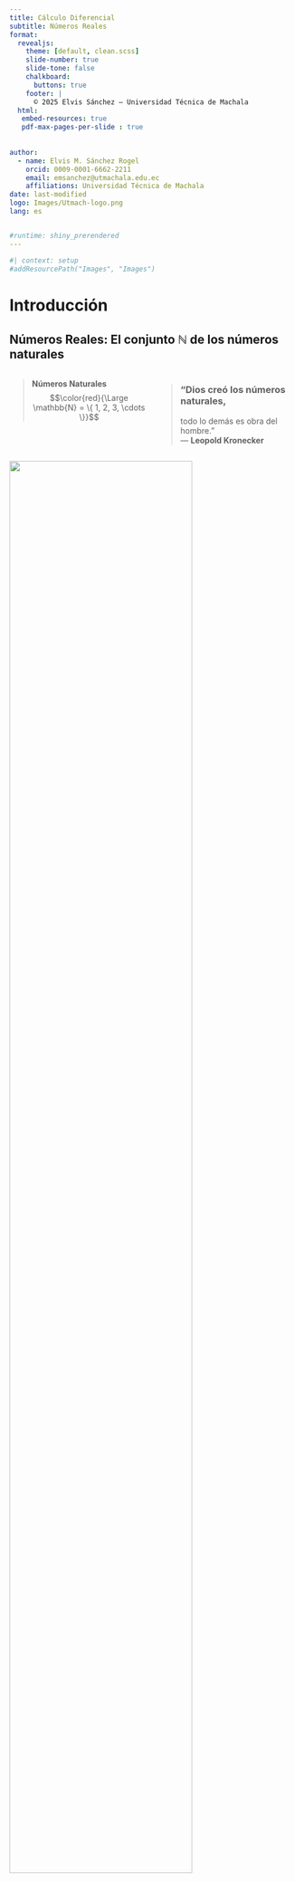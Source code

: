 ```yaml
---
title: Cálculo Diferencial
subtitle: Números Reales 
format:
  revealjs: 
    theme: [default, clean.scss]
    slide-number: true
    slide-tone: false
    chalkboard: 
      buttons: true
    footer: | 
      © 2025 Elvis Sánchez – Universidad Técnica de Machala
  html:
   embed-resources: true
   pdf-max-pages-per-slide : true
 
   
author:
  - name: Elvis M. Sánchez Rogel
    orcid: 0009-0001-6662-2211
    email: emsanchez@utmachala.edu.ec
    affiliations: Universidad Técnica de Machala
date: last-modified
logo: Images/Utmach-logo.png
lang: es


#runtime: shiny_prerendered
---
```


```r
#| context: setup
#addResourcePath("Images", "Images")
```

# Introducción {.my-slide} 

## [Números Reales: El conjunto $\mathbb{N}$ de los números naturales]{.bg style="--col: #ffff00"} {.scrollable} 

::: columns

::: {.column width="50%"}
::: {.fragment fragment-index="1"}
> **Números Naturales**  
> $$\color{red}{\Large \mathbb{N} = \{ 1, 2, 3, \cdots \}}$$  
:::
:::

::: {.column width="50%"}
::: {.fragment fragment-index="2"}
> ### “Dios creó los números naturales,  
> todo lo demás es obra del hombre.”  
> — **Leopold Kronecker**
:::
:::

:::

::: {.fragment fragment-index="3"}
::: center
![](Images/recta-0.jpg){width="80%"}
:::
:::

::: {.fragment fragment-index="4"}

Dado $a, b \in \mathbb{N}$, no siempre existe un número natural $x$ tal que: 
$$\color{red}{a + x = b}$$.
**$\color{blue}{\textbf{El Problema?}}$**  
$$5 + x = 2 \quad \Longrightarrow \quad x = -3 \notin \mathbb{N}$$ 
Pues requerimos de "**números negativos**", esta necesidad obligó requiere de un nuevo conjunto de números al cual llamaremos enteros $$\color{red}{\mathbb{Z}}=\{\cdots,-3,-2,-1,0,1,2,3,\cdots\}$$
:::

## [Números Reales: El conjunto $\mathbb{N}$ de los números naturales]{.bg style="--col: #ffff00"} {.scrollable}





### ¿[**Qué significa**]{.alert} "$a, b \in \mathbb{N}$"?


::: fragment
- Queremos hablar de [**números naturales**]{.alert}: positivos.
- Al escribir **$a, b \in \mathbb{N}$**, estamos diciendo:
:::

::: fragment
  > [“Tomemos **dos números naturales** cualesquiera: uno lo llamamos $a$, y otro $b$”]{.bg style="--col:#fdf6e3"}
:::

::: fragment
Esto nos permite **hablar en general**, sin decir exactamente qué números son.  
Es como decir:

  > [“Imagina dos números enteros… no importa cuáles, pero piensa que existen.”]{.bg style="--col:#fdf6e3"}
:::

::: fragment

Ahora bien, **no siempre se puede encontrar otro natural $x$** que cumpla:

$$a + x = b$$

Por ejemplo, si $a = 2$ y $b = 5$…

→ ¿Existe un número entero $x$ tal que $x = -3$?

❌ **No**, porque $x = -3$ ***No es un número natural*

:::

## [Números Reales: El conjunto $\color{red}{\mathbb{Z}}$ de los números enteros]{.bg style="--col:#ffff00"} {.scrollable}



$$\color{red}{\mathbb{Z}}=\{\cdots,-3,-2,-1,0,1,2,3,\cdots\}$$
![](Images/recta-1.jpg)


**$\color{blue}{\textbf{El problema de Números Enteros}}:$**  
 Dado $a, b \in \mathbb{Z}$, no siempre existe un número entero $x$ tal que  
$$\color{red}{a \cdot x = b}$$

$$5 \cdot x = 2 \quad \Longrightarrow \quad x = \frac{2}{5} \notin \mathbb{Z}$$

El conjunto $\color{red}{\large \mathbb{Q}}$ de los números **racionales** está formado por aquellos que pueden expresarse como un $\color{blue}{\textbf{cociente entre un número entero y un número natural}}$.

Son [**racionales los números que tienen un número finito de cifras decimales**]{.alert} , y también los $\color{blue}{\textbf{números periódicos}}$

## [Números Reales: El conjunto $\color{red}{\mathbb{Z}}$ de los números enteros]{.bg style="--col: #ffff00"} {.scrollable}

::: {.fragment }

::: {.bg style="background-color:#fdf6e3; padding:0.25em; border-left:6px solid #228B22;"}
Por parecidos que sea dos [**racionales**]{.alert} [**entre ellos**]{.alert}, hay una [**infinidad de racionales**]{.alert}
:::

:::


::: {.fragment }
![](Images/recta-0.jpg){with="20%"}
![](Images/recta-1.jpg)

:::

::: {.fragment}

Si $a=1.41$ y $b=1.42$

$$a<1.41\color{red}{37823445637867951846636}<b$$
Lo que significa que los racionales están muy [**comprimidos (pegaditos)**]{.alert}, tan juntitos que parece que contituyen un [**todo continuo**]{.alert} y que llenan por completo la recta soporte, podía parecer que la visualizacion de $\color{red}{\mathbb{Q}}$ es la propia recta soporte.

![](Images/recta-3.jpg)

:::


## [La recta real ampliada $\mathfrak{R}$]{.bg style="--col:#ffff00"} {.scrollable}

::: {.fragment fragment-index="2"}

::: {.bg style="background-color:#fdf6e3;padding:0.25em; border-left:6px solid #228B22;"}
Llamamos recta real ampliada al conjunto que resulta al añadir a $\mathfrak{R}$ los simbolos $+\infty$ y $-\infty$.
:::

:::

::: {.fragment fragment-index="1"}

![](Images/recta-4.png)

:::

## [La recta real ampliada $\mathfrak{R}$]{.bg style="--col:#ffff00"} {.scrollable}


## [La recta real ampliada $\mathfrak{R}$]{.bg style="--col:#ffff00"} {.scrollable}

::: {.bg style="background-color:#fdf6e3;padding:0.25em; border-left:6px solid #228B22;"}
**Tambien [convenimos]{.alert} que $\forall x \in \mathfrak{R}$, es:**

::: {layout="[[100],[30,70]]"}

$$
\begin{array}{lll}
x + (+\infty)= (+\infty)+(+\infty)=+\infty\\
x + (-\infty)= (+\infty)+(+\infty)=+\infty\\
\dfrac{x}{+\infty}=\dfrac{x}{-\infty}=0
\end{array}
$$

::: {.r-stack}

::: {.fragment fragment-index="1"}
![](Images/pareja.png){width="80%"}
:::

::: {.fragment fragment-index="2"}
![](Images/Pareja2.png){width="80%"}
:::

:::

$$
x . (-\infty) \texttt{=} (-\infty).x =
\begin{cases}
-\infty, &  \text{si x > 0 }\\
+\infty,&  \text{si x < 0 }
\end{cases}
$$
$$
x . (+\infty) \texttt{=} (+\infty).x =
\begin{cases}
+\infty, &  \text{si x > 0 }\\
-\infty,&  \text{si x < 0 }
\end{cases}
$$
:::
:::

## Que quede claro!

::: {.cuadro1 style="font-size: 140%;"}
En general, con $\color{blue}{+\infty}$ y $\color{blue}{-\infty}$ 

[No tienen sentido las operaciones que hacemos con los numeros]{.alert} 
:::

## [**Intervalos de la recta real**]{.bg style="--col:#ffff00"} {.scrollable}

::: {.bg style="background-color:#fdf6e3;padding:0.25em; border-left:6px solid #fdf6e3;"}
Siendo $a,b \in \mathfrak{R}$ tales que $a<b$, se llaman [**intervalo de origen**]{.alert} "a" y extremo "b" a los siguientes subconjuntos de $\mathfrak{R}$:

::: columns

::: {.column width="50%"}
$$
\begin{array}{llll}
[a,b]=\{x \in \mathfrak{R}| a\leq x\leq b \} \equiv \textbf{intervalo cerrado} \\
(a,b)=\{x \in \mathfrak{R}| a < x < b\} \equiv \textbf{intervalo abierto} \\
[a,b)=\{x \in \mathfrak{R}| a < x\leq b \} \equiv \textbf{cerrado por la izq.} \\ 
\phantom{(a,b]=\{x \in \mathfrak{R}| a < x\leq b \} \equiv } \textbf{y abierto por la der.} \\
(a,b]=\{x \in \mathfrak{R}| a \leq x < b \} \equiv \textbf{abierto por la izq.} \\
\phantom{[a,b)=\{x \in \mathfrak{R}| a \leq x < b \} \equiv } \textbf{y cerrado por la der.} \\
\end{array}
$$
:::

::: {.column width="30%" style="text-align: right;"}
![](Images/recta-5.png){width="55%"}
:::

::: {.fragment}
$$
\left.
\begin{array}{llll}
[4,9]=\{x \in \mathfrak{R} \mid 4 \leq x \leq 9 \}\\
(2,5)=\{x \in \mathfrak{R} \mid 2 < x < 5 \}\\
[-4,2)=\{x \in \mathfrak{R} \mid -4 \leq x < 2 \}\\
(6,8]=\{x \in \mathfrak{R} \mid 6 < x \leq 8 \}
\end{array}
\right\}
\begin{array}{ll}
\text{Para expresar que tienen una amplitud finita }, \\
\text{se dice que son acotados} 
\end{array}
$$
:::

::: {.fragment}
::: {.bg style="background-color:#bfeeff;padding:0.25em; border-left:6px solid #bfeeff;"}
Los siguientes intervalos tienen [**amplitud infinita**]{.alert}, y para expresarlo se dice que son [**no acotados:**]{.alert}
$$
\begin{array}{lll}
[a,+\infty) = \{ x\in \mathfrak{R} \mid x \geq a \} ;
[a,+\infty) = \{ x\in \mathfrak{R} \mid x > a \}\\
[-\infty,a) = \{ x\in \mathfrak{R} \mid x \leq a \};
[-\infty,a) = \{ x\in \mathfrak{R} \mid x < a\} \\
\end{array}
$$
Se dice que un intervalo es [**compacto**]{.alert} si es [**cerrado y acotado**]{.alert}, como los intervalos $[-2,3],[1,8],[6,9]$
:::

:::
:::

:::

## [**Valor absoluto de un número real**]{.bg style="--col:#ffff00"} {.scrollable}

El [**valor absoluto**]{.alert} de un número real "$x$" es el número real no negativo que se denota por $|x|$ y se define de la siguiente manera:
$$
|x| = \left\{
\begin{array}{ll}
x, & \text{si } x \geq 0 \\
-x, & \text{si } x < 0
\end{array}
\right.
$$

::: columns
::: {.column width="50%"}

**Ejemplos:**

- Como $5 > 0$, se tiene:  
  $|5| = 5$

- Como $-7 < 0$, se tiene:  
  $|-7| = -(-7) = 7$

:::

::: {.column width="50%"}

::: {.bg style="background-color:#e6f7ff; padding:0.75em; border-left:6px solid #31BAE9; border-radius:8px;"}

**Propiedades del valor absoluto:**

- $|x| > 0$ &nbsp;&nbsp;&nbsp;&nbsp;&nbsp;&nbsp;&nbsp;&nbsp;&nbsp; si $x \neq 0$  
- $|0| = 0$  
- Si $k > 0$ y $|x| < k$, entonces $-k < x < k$  
- $|x \cdot y| = |x| \cdot |y|$  
- $|x + y| \leq |x| + |y|$

:::
:::
:::


## [**Aplicaciones del valor absoluto**]{.bg style="--col:#ffff00"} {.scrollable}

### Distancia entre dos puntos

![](Images/dis-0.png)

Para evaluar la [**proximidad**]{.alert} entre dos puntos "**$x$**", "**$y$**" usaremos el [**numero real no negativo**]{.alert} llamado [**distancia**]{.alert} entre "**$x$**" e "**$y$**", que se denota $d(x,y)$, siendo:

::: center
[$$d(x,y)= \mid y-x\mid \,\geq 0$$]{.bg style="--col:#bfeeff"}
:::

## [**Ejemplos de distancia y valor absoluto**]{.bg style="--col:#ffff00"} {.scrollable}
::: columns

::: {.column width="50%"}

::: {.fragment fragment-index="1"}
**Ejemplo 1:** La distancia entre los puntos $-4$ y $8$ es:
$$
|8 - (-4)| = |12| = 12
$$
:::

::: {.fragment fragment-index="2"}
**Ejemplo 2:** También se puede calcular como:
$$
|4 - (-8)| = |-12| = 12
$$
:::

:::

::: {.column width="40%"}

::: {.fragment fragment-index="3"}
<p style="text-align: center;">
  <img src="Images/dis-1.png" width="100%">
</p>
:::

:::

:::

::: {.fragment fragment-index="4"}

::: {.bg style="background-color:#e6f7ff; padding:0.75em; border-left:6px solid #31BAE9; border-radius: 8px;"}
**Observación:**  
Dos puntos "**x**" e "**y**" son muy (poco) [**próximos**]{.alert} si $d(x, y) = |y - x|$  
es un número muy [**próximo**]{.alert} a cero.
:::

:::

## [**Entorno de un punto en la recta real (continua...)**]{.bg style="--col:#ffff00"} {.scrollable}

::: {.bg style="background-color:#e6f7ff; padding:0.75em; border-left:6px solid #31BAE9; border-radius: 8px;"}

Si **$c \in \mathfrak{R}$** y **$r>0$**, el [**entorno**]{.alert} de centro en "**c**" y radio "**r**" se denota **$B_r(c)$**, y lo froman los puntos "**x**" cuya distancia a "**c**" es inferior a "**r**".
:::

$$
B_r(c)=\{ x \in \mathfrak{R} \mid |x-c|<r \}=(c-r,c+r)
$$

::: center
![](Images/recta-6.png)
:::

::: columns

::: {.fragment}
::: {.column width="50%"}
::: {.bg style="background-color:#e6f7ff; padding:0.75em; border-left:6px solid #31BAE9; border-radius: 8px;"}
El entorno de centro en "**5**" y radio **$0.02$** lo forman los "**x**" tales que **$|x-5|<0.02$**, o sea, son los puntos de intervalo **$(5-0.02, 5+0.02) \equiv (4.98,5.02)$**.
:::
:::


::: {.column width="50%"}
![](Images/recta-7.png)
:::
:::

::: columns

::: {.fragment}
::: {.column width="50%"}
::: {.bg style="background-color:#e6f7ff; padding:0.75em; border-left:6px solid #31BAE9; border-radius: 8px;"}
Del intervalo **$(4.98,5]$** se dice que es el [**semientorno izquierdo**]{.alert} de "**$5$**" y radio **$0.02$**.
:::
:::

::: {.column width="50%"}
![](Images/recta-8.png)
:::

:::

::: columns

::: {.fragment}
::: {.column width="50%"}
::: {.bg style="background-color:#e6f7ff; padding:0.75em; border-left:6px solid #31BAE9; border-radius: 8px;"}
Del intervalo **$[5,5.02)$** se dice que es el [**semientorno derecho**]{.alert} de "**$5$**" y radio **$0.02$**.
:::
:::

::: {.column width="50%"}
![](Images/recta-9.png)
:::
:::

:::
:::
:::

## [**Entorno de un punto en la recta real**]{.bg style="--col:#ffff00"} {.scrollable}

$$
B_r(c)=\{ x \in \mathfrak{R} \mid |x-c|<r \}=(c-r,c+r)
$$

::: center
![](Images/recta-6.png)
:::

::: {.fragment}
::: {.bg style="background-color:#e6f7ff; padding:0.75em; border-left:6px solid #31BAE9; border-radius: 8px;"}
Si de **$B_r(c)$** [**eliminamos**]{.alert} el propio "**$c$**", obtenemos el [**entorno reducido**]{.alert} [**de centro en**]{.alert}  "**$c$**" [**y radio**]{.alert} "**$r$**", que denotamos **$B^*_r(c)$**:
:::

$$
B^*_r(c)=\{ x \in \mathfrak{R} \quad 0 < \mid |x-c|< r \}=(c-r,c) \cup (c,c+r)
$$

::: center
![](Images/recta-6-1.png)
:::

:::


::: {.fragment}
::: {.bg style="background-color:#e6f7ff; padding:0.75em; border-left:6px solid #31BAE9; border-radius: 8px;"}
El entorno $\color{blue}{reducido}$ de centro en "**$5$**" y radio **$0.02$** lo froman los **x** tales que **$0<|x|<0.02$**; o sea, tales que **$x \in (4.98,5) \cup (5,5.02)$**.
:::

::: center
![](Images/recta-11.png)
:::

::: {.bg style="background-color:#e6f7ff; padding:0.75em; border-left:6px solid #31BAE9; border-radius: 8px;"}
Del intervalo **$(4.98,5)$** se dice que es el $\color{blue}{\text{semientorno reducido izuierdo}}$ de "**$5$**" y radio **$0.02$**; el intervalo **$(5,5.02)$** es el [**semientorno**]{.alert} reducido derecho de "**$5$**" y radio **$0.02$**
:::
:::

## [**Entorno de un punto en la recta real (continua...)**]{.bg style="--col:#ffff00"} {.scrollable}

De todo intervlo **$(a,+\infty)$** se dice que es un [**entorno**]{.alert} de **$+\infty$**.

![](Images/recta-12.png)

[**Por ejemplo**]{.alert}, el intervalo **$(6,+\infty)$** es entorno de **$+\infty$**, lo mismo que el intervalo **$(-15,+\infty)$**

::: {.fragment}
De todo intervalo $(-\infty, b)$ se dice que es un entorno de $-\infty$.

![](Images/recta-13.png)

[**Por ejemplo**]{.alert}, el intervalo **$(- \infty,7)$** es [**entorno**]{.alert} de **$-\infty$**, lo mismo que el intervalo **$(-\infty,-17)$**.
:::

::: {.fragment}

::: {.bg style="background-color:#e6f7ff; padding:0.75em; border-left:6px solid #31BAE9; border-radius: 8px;"}
**Que quede Claro!**

En estos dos casos la [**palabra**]{.alert} reducido no quita ni pone nada a la palabra [**entorno**]{.alert} pues como **$+\infty$** no es un numero, hablar de un entorno de $+\infty$ es igual que hablar de un [**entorno reducido**]{.alert} de **$+\infty$**, y lo mismo con **$-\infty$**. 
:::
:::

## [**Propiedades de los números reales: $\mathfrak{R}$**]{.bg style="--col:#ffff00"} {.scrollable}

Supondremos la existencia de un conjunto $\mathbb{R}$ de números en el que hay definidas dos operaciones, suma y producto, con las siguientes propiedades:

::: {.bg style="background-color:#e6f7ff; padding:0.75em; border-left:6px solid #31BAE9; border-radius: 8px;"}

**Propiedades de la suma:**

  -   Conmutativa: $a+b= b+a$, para todos los $a,b \in \mathbb{R}$
      
  -   Asociativa: $a+(b+c) = (a+b)+c$ para todos los $a,b,c \in \mathbb{R}$

  -   Existe un elemento neutro, $0 \in \mathbb{R}$,  para la suma: $a+0=a=0+a$.
      
  -   Para cada $a \in \mathbb{R}$ existe un elemento $-a \in \mathbb{R}$, simétrico de $a$, tal que $a+(-a)=0=(-a)+a$
:::
## [**Propiedades de los números reales: $\mathfrak{R}$**]{.bg style="--col:#ffff00"} {.scrollable}

::: {.bg style="background-color:#e6f7ff; padding:0.75em; border-left:6px solid #31BAE9; border-radius: 8px;"}

**Propiedades del producto de números reales:**
      
  -   Conmutativa: $a\cdot b=b \cdot a$, para todos los $a,b \in \mathbb{R}$.
      
  -   Asociativa: $a \cdot (b \cdot c) = (a\cdot b)\cdot c$ para todos los $a,b,c \in \mathbb{R}$
      
  -   Existe un elemento neutro, $1 \in \mathbb{R}$,  para el producto: $a\cdot1=a=1\cdot a$.
      
  -   Para cada $a \in \mathbb{R}$, $a\neq 0$, existe un elemento $\dfrac{1}{a} = a^{-1} \in \mathbb{R}$, inverso de $a$, tal que $a \cdot a^{-1}=1=a ^{-1}\cdot a$
      
  -   El producto es distributivo respecto de la suma: $a\cdot (b+c) = a\cdot b + a \cdot c$ para todos los $a,b,c \in \mathbb{R}$.
  :::

  ## Nuevo tema

  